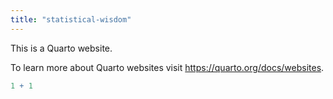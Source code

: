 ```yaml
---
title: "statistical-wisdom"
---
```


This is a Quarto website.

To learn more about Quarto websites visit <https://quarto.org/docs/websites>.

```r
1 + 1
```
